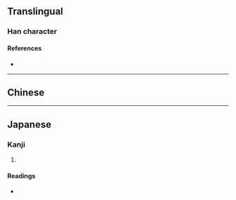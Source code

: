 {{character info}}
==Translingual==

===Han character===
{{Han char|rn=61|rad=心|as=06|sn=9|four=|canj=PCIU|ids=⿰忄⿱八允}}

====References====
* {{Han ref|kx=0386.030|dkj=10605|dj=0718.040|hdz=42297.060|uh=6071|ud=24689}}

----

==Chinese==
{{zh-see|悅|v}}

----

==Japanese==

===Kanji===
{{ja-kanji|grade=|rs=心06}}

# {{rfdef|ja|sort=心06}}

====Readings====
* {{ja-readings|on=[[えつ]] (etsu)|kun=[[よろこぶ]] (yorokobu)}}
